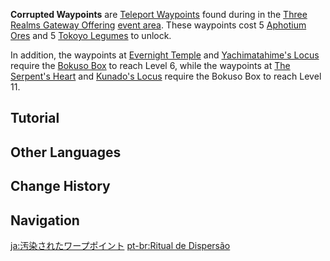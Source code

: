 {{Terminology Infobox
|image        = Tutorial Rite of Diffusal_1.png
|type         = Exploration
|event        = Three Realms Gateway Offering
}}
'''Corrupted Waypoints''' are [[Teleport Waypoints]] found during in the [[Three Realms Gateway Offering]] [[Three Realms Gateway Offering (Area)|event area]]. These waypoints cost 5 [[Aphotium Ore]]s and 5 [[Tokoyo Legume]]s to unlock.

In addition, the waypoints at [[Evernight Temple]] and [[Yachimatahime's Locus]] require the [[Bokuso Box]] to reach Level 6, while the waypoints at [[The Serpent's Heart]] and [[Kunado's Locus]] require the Bokuso Box to reach Level 11.

==Tutorial==
{{Tutorial
|image1 = Tutorial Rite of Diffusal 1.png
|text1 = Most waypoints have been sealed within this darkened Enkanomiya and thus cannot be used. Once the Bokuso Box reaches a certain level, a fixed amount of Aphotium Ore and Tokoyo Legumes can be used to perform the Rite of Diffusal and restore the waypoints' functions.
|image2 = Tutorial Rite of Diffusal 2.png
|text2 = The darkness shrouding Aphotium Ore can be dispersed using the Bokuso Box.
|image3 = Tutorial Rite of Diffusal 3.png
|text3 = When you approach a Tokoyo Legume while equipping a Bokuso Box that still contains energy, it will appear and can then be gathered normally.
}}

==Other Languages==
{{Other Languages|default_hidden = 1
|en      = Corrupted Waypoints
|zhs     = 污染的锚点
|zhs_rm  = Wūrǎn de Máodiǎn
|zht     = 污染的錨點
|zht_rm  = Wūrǎn de Máodiǎn
|ja      = 汚染されたワープポイント
|ja_rm   = Osen-sareta Waapu Pointo
|ko      = 오염된 워프 포인트
|es      = Punto de teletransporte corrompido
|fr      = Téléporteurs corrompus
|ru      = Повреждённые точки телепортации
|th      = จุดเทเลพอร์ตที่เสียหาย
|th_rm   = 
|vi      = Điểm Dịch Chuyển Ô Nhiễm
|de      = Verschmutzte Teleportationspunkte
|id      = Waypoint yang Ternoda
|pt      = Pontos de Teleportes Corrompidos
|tr      = Bozulmuş Işınlanma Portal
|it      = Portale corrotto
}}

==Change History==
{{Change History|2.5}}

==Navigation==
{{Exploration Navbox}}

[[ja:汚染されたワープポイント]]
[[pt-br:Ritual de Dispersão]]
